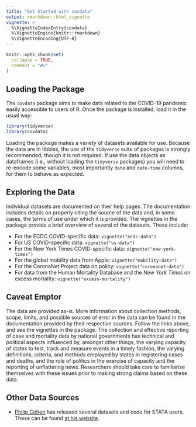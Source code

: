 ```yaml
---
title: "Get Started with covdata"
output: rmarkdown::html_vignette
vignette: >
  %\VignetteIndexEntry{covdata}
  %\VignetteEngine{knitr::rmarkdown}
  %\VignetteEncoding{UTF-8}
---
```


```r
knitr::opts_chunk$set(
  collapse = TRUE,
  comment = "#>"
)
```

## Loading the Package

The `covdata` package aims to make data related to the COVID-19 pandemic easily accessible to users of R. Once the package is installed, load it in the usual way:

```r
library(tidyverse) 
library(covdata)
```

Loading the package makes a variety of datasets available for use. Because the data are in tibbles, the use of the `tidyverse` suite of packages is strongly recommended, though it is not required. If use the data objects as dataframes (i.e., without loading the `tidyverse` packages) you will need to re-encode some variables, most importantly `date` and `date-time` columns, for them to behave as expected.

## Exploring the Data

Individual datasets are documented on their help pages. The documentation includes details on properly citing the source of the data and, in some cases, the terms of use under which it is provided. The vignettes in the package provide a brief overview of several of the datasets. These include:

- For the ECDC COVID-specific data: `vignette("ecdc-data")`
- For US COVID-specific data: `vignette("us-data")`
- For the New York Times COVID-specific data: `vignette("new-york-times")`
- For the global mobility data from Apple: `vignette("mobility-data")`
- For the CoronaNet Project data on policy: `vignette("coronanet-data")`
- For data from the Human Mortality Database and the _New York Times_ on excess mortality: `vignette("excess-mortality")`

## Caveat Emptor

The data are provided as-is. More information about collection methods, scope, limits, and possible sources of error in the data can be found in the documentation provided by their respective sources. Follow the links above, and see the vignettes in the package. The collection and effective reporting of case and mortality data by national governments has technical and political aspects influenced by, amongst other things, the varying capacity of states to test, track and measure events in a timely fashion, the varying definitions, criteria, and methods employed by states in registering cases and deaths, and the role of politics in the exercise of capacity and the reporting of unflattering news. Researchers should take care to familiarize themselves with these issues prior to making strong claims based on these data.

## Other Data Sources

- [Philip Cohen](https://familyinequality.wordpress.com) has released several datasets and code for STATA users. These can be found [at his website](https://familyinequality.wordpress.com/2020/04/27/covid-19-code-data-codebooks-figures/).
